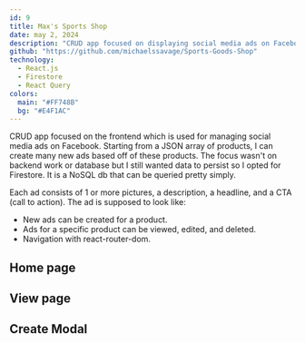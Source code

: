 ---
id: 9
title: Max's Sports Shop
date: may 2, 2024
description: "CRUD app focused on displaying social media ads on Facebook"
github: "https://github.com/michaelssavage/Sports-Goods-Shop"
technology:
  - React.js
  - Firestore
  - React Query
colors:
  main: "#FF748B"
  bg: "#E4F1AC"
---

CRUD app focused on the frontend which is used for managing social media ads on Facebook. Starting from a JSON array of products, I can create many new ads based off of these products. The focus wasn't on backend work or database but I still wanted data to persist so I opted for Firestore. It is a NoSQL db that can be queried pretty simply.

Each ad consists of 1 or more pictures, a description, a headline, and a CTA (call to action). The ad is supposed to look like: <Anchor link="https://admockups.com/facebook-ad-mockup" variant="link" isExternal />

- New ads can be created for a product.
- Ads for a specific product can be viewed, edited, and deleted.
- Navigation with react-router-dom.

## Home page

<Picture src="/project/goods-store-home.png" alt="Home page of the app" />

## View page

<Picture src="/project/goods-store-view.png" alt="View page of the app" />

## Create Modal

<Picture src="/project/goods-store-create.png" alt="Create page of the app" />
